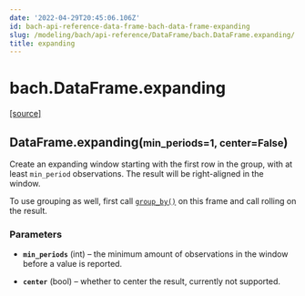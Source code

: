 ```yaml
---
date: '2022-04-29T20:45:06.106Z'
id: bach-api-reference-data-frame-bach-data-frame-expanding
slug: /modeling/bach/api-reference/DataFrame/bach.DataFrame.expanding/
title: expanding
---
```


# bach.DataFrame.expanding

<div class="method">

&#8203;<span class="view-source">[[source]](https://github.com/objectiv/objectiv-analytics/blob/main/bach/bach/dataframe.py)</span>

<h2 class="signature-class"><span class="additional-name">DataFrame.</span><span class="name">expanding(</span><small class="parameter-list"><span class="parameter" id="min_periods">min_periods=1</span>, <span class="parameter" id="center">center=False</span></small>)</h2>


<div class="content">

Create an expanding window starting with the first row in the group, with at least `min_period`
observations. The result will be right-aligned in the window.

To use grouping as well, first call [`group_by()`](/docs/modeling/bach/api-reference/DataFrame/bach.DataFrame.group-by/#bach.DataFrame.group-by) on this frame and call rolling on the result.


### Parameters

* **`min_periods`** (int) – the minimum amount of observations in the window before a value is reported.

* **`center`** (bool) – whether to center the result, currently not supported.



</div>

</div>
